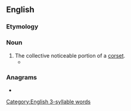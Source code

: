 ==English==

===Etymology===
{{suffix|corset|ry|lang=en}}

===Noun===
{{en-noun|-|corsetries}}

# The collective noticeable portion of a [[corset]].
#* {{quote-text|year=2003|author=Audrey Niffenegger|title=The Time Traveler's Wife|page=174|isbn=1-931561-64-8|passage=Henry puts his hands on my waist and expresses surprise at all the boning and '''corsetry''' under the silk.}}

===Anagrams===
* {{anagrams|en|a=ceorrsty|stercory}}

[[Category:English 3-syllable words]]